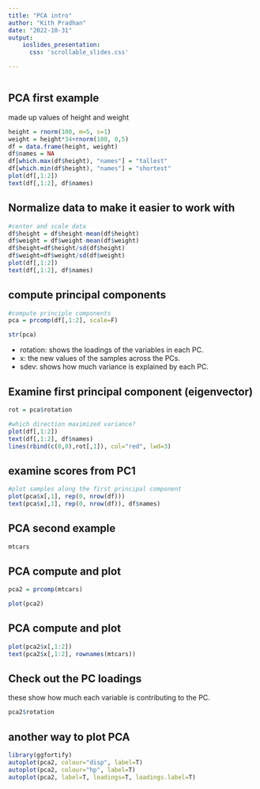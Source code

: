 ```yaml
---
title: "PCA intro"
author: "Kith Pradhan"
date: "2022-10-31"
output: 
    ioslides_presentation: 
      css: 'scrollable_slides.css'

---
```


```r
```

## PCA first example {.build}

made up values of height and weight 

```r

height = rnorm(100, m=5, s=1)
weight = height*34+rnorm(100, 0,5)
df = data.frame(height, weight)
df$names = NA
df[which.max(df$height), "names"] = "tallest"
df[which.min(df$height), "names"] = "shortest"
plot(df[,1:2])
text(df[,1:2], df$names)

```


## Normalize data to make it easier to work with  {.build}

```r
#center and scale data
df$height = df$height-mean(df$height)
df$weight = df$weight-mean(df$weight)
df$height=df$height/sd(df$height)
df$weight=df$weight/sd(df$weight)
plot(df[,1:2]) 
text(df[,1:2], df$names)


```

## compute principal components {.build}

```r
#compute principle components
pca = prcomp(df[,1:2], scale=F)

str(pca)

```

- rotation: shows the loadings of the variables in each PC.  
- x:  the new values of the samples across the PCs.  
- sdev:  shows how much variance is explained by each PC.




## Examine first principal component (eigenvector)

```r

rot = pca$rotation

#which direction maximized variance?
plot(df[,1:2]) 
text(df[,1:2], df$names)
lines(rbind(c(0,0),rot[,1]), col="red", lwd=3)

```

## examine scores from PC1 

```r
#plot samples along the first principal component
plot(pca$x[,1], rep(0, nrow(df)))
text(pca$x[,1], rep(0, nrow(df)), df$names)

```


## PCA second example {.build}


```r
mtcars

```

## PCA compute and plot {.build}

```r
pca2 = prcomp(mtcars)

plot(pca2)

```

## PCA compute and plot {.build}

```r
plot(pca2$x[,1:2])
text(pca2$x[,1:2], rownames(mtcars))

```



## Check out the PC loadings {.build}

these show how much each variable is contributing to the PC.


```r
pca2$rotation

```


## another way to plot PCA {.build}



```r
library(ggfortify)
autoplot(pca2, colour="disp", label=T)
autoplot(pca2, colour="hp", label=T)
autoplot(pca2, label=T, loadings=T, loadings.label=T)

```
